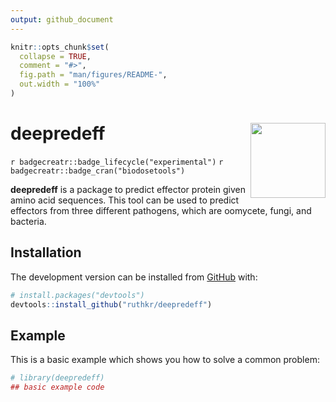 ```yaml
---
output: github_document
---
```


<!-- README.md is generated from README.Rmd. Please edit that file -->

```r
knitr::opts_chunk$set(
  collapse = TRUE,
  comment = "#>",
  fig.path = "man/figures/README-",
  out.width = "100%"
)
```

# deepredeff <img src="man/figures/logo.png" align="right" width="120" />

<!-- badges: start -->
`r badgecreatr::badge_lifecycle("experimental")`
`r badgecreatr::badge_cran("biodosetools")`
<!-- badges: end -->

**deepredeff** is a package to predict effector protein given amino acid sequences. This tool can be used to predict effectors from three different pathogens, which are oomycete, fungi, and bacteria.  


## Installation

<!-- You can install the released version of deepredeff from [CRAN](https://CRAN.R-project.org) with: -->

<!-- ``` r -->
<!-- install.packages("deepredeff") -->
<!-- ``` -->

The development version can be installed from [GitHub](https://github.com/) with:

``` r
# install.packages("devtools")
devtools::install_github("ruthkr/deepredeff")
```
## Example

This is a basic example which shows you how to solve a common problem:

```r
# library(deepredeff)
## basic example code
```
